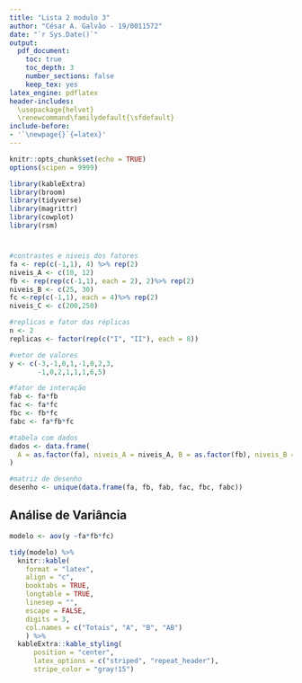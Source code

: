 ```yaml
---
title: "Lista 2 modulo 3"
author: "César A. Galvão - 19/0011572"
date: "`r Sys.Date()`"
output:
  pdf_document: 
    toc: true
    toc_depth: 3
    number_sections: false
    keep_tex: yes
latex_engine: pdflatex
header-includes:
  \usepackage{helvet}
  \renewcommand\familydefault{\sfdefault}
include-before:
- '`\newpage{}`{=latex}'
---
```


\let\oldsection\section
\renewcommand\section{\clearpage\oldsection}

```r
knitr::opts_chunk$set(echo = TRUE)
options(scipen = 9999)

library(kableExtra)
library(broom)
library(tidyverse)
library(magrittr)
library(cowplot)
library(rsm)
```

# {.unnumbered}

```r
#contrastes e niveis dos fatores
fa <- rep(c(-1,1), 4) %>% rep(2)
niveis_A <- c(10, 12)
fb <- rep(rep(c(-1,1), each = 2), 2)%>% rep(2)
niveis_B <- c(25, 30)
fc <-rep(c(-1,1), each = 4)%>% rep(2)
niveis_C <- c(200,250)

#replicas e fator das réplicas
n <- 2
replicas <- factor(rep(c("I", "II"), each = 8))

#vetor de valores
y <- c(-3,-1,0,1,-1,0,2,3,
       -1,0,2,1,1,1,6,5)

#fator de interação
fab <- fa*fb
fac <- fa*fc
fbc <- fb*fc
fabc <- fa*fb*fc

#tabela com dados
dados <- data.frame(
  A = as.factor(fa), niveis_A = niveis_A, B = as.factor(fb), niveis_B = niveis_B, C = as.factor(fc), niveis_C = niveis_C, AB = fab, AC = fac, BC = fbc, ABC = fabc, replicas, y
)

#matriz de desenho
desenho <- unique(data.frame(fa, fb, fab, fac, fbc, fabc))
```

## Análise de Variância

```r
modelo <- aov(y ~fa*fb*fc)

tidy(modelo) %>%
  knitr::kable(
    format = "latex",
    align = "c",
    booktabs = TRUE,
    longtable = TRUE,
    linesep = "",
    escape = FALSE,
    digits = 3, 
    col.names = c("Totais", "A", "B", "AB")
    ) %>%
  kableExtra::kable_styling(
      position = "center",
      latex_options = c("striped", "repeat_header"),
      stripe_color = "gray!15")
```





